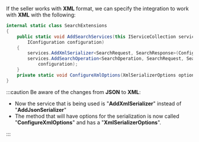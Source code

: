 If the seller works with **XML** format, we can specify the integration to work with **XML** with the following:

```csharp
internal static class SearchExtensions
{
    public static void AddSearchServices(this IServiceCollection services,
        IConfiguration configuration)
    {
        services.AddXmlSerializer<SearchRequest, SearchResponse>(ConfigureXmlOptions);
        services.AddSearchOperation<SearchOperation, SearchRequest, SearchResponse, AccessModel>(TgxPlatform.Name,
            configuration);
    }
    private static void ConfigureXmlOptions(XmlSerializerOptions options) { }
}
```

:::caution
Be aware of the changes from **JSON** to **XML**:

- Now the service that is being used is "**AddXmlSerializer**" instead of "**AddJsonSerializer**"
- The method that will have options for the serialization is now called "**ConfigureXmlOptions**" and has a "**XmlSerializerOptions**".

:::